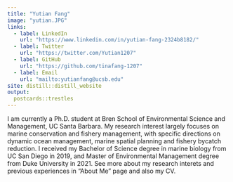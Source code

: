 ```yaml
---
title: "Yutian Fang"
image: "yutian.JPG"
links:
  - label: LinkedIn
    url: "https://www.linkedin.com/in/yutian-fang-2324b8182/"
  - label: Twitter
    url: "https://twitter.com/Yutian1207"
  - label: GitHub
    url: "https://github.com/tinafang-1207"
  - label: Email
    url: "mailto:yutianfang@ucsb.edu"
site: distill::distill_website
output:
  postcards::trestles
---
```

I am currently a Ph.D. student at Bren School of Environmental Science and Management, UC Santa Barbara. My research interest largely focuses on marine conservation and fishery management, with specific directions on dynamic ocean management, marine spatial planning and fishery bycatch reduction. I received my Bachelor of Science degree in marine biology from UC San Diego in 2019, and Master of Environmental Management degree from Duke University in 2021. See more about my research interets and previous experiences in "About Me" page and also my CV. 

